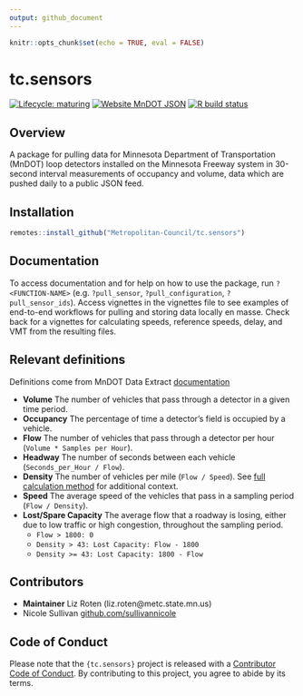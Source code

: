 ```yaml
---
output: github_document
---
```

```r
knitr::opts_chunk$set(echo = TRUE, eval = FALSE)
```
# tc.sensors  

<!-- badges: start -->
[![Lifecycle: maturing](https://img.shields.io/badge/lifecycle-maturing-blue.svg)](https://www.tidyverse.org/lifecycle/#maturing) 
[![Website MnDOT JSON](https://img.shields.io/website-up-down-green-red/http/shields.io.svg)](http://data.dot.state.mn.us:8080/trafdat/metro/2018/20181021/5474.c30.json)
[![R build status](https://github.com/Metropolitan-Council/tc.sensors/workflows/R-CMD-check/badge.svg)](https://github.com/Metropolitan-Council/tc.sensors/actions)
<!-- badges: end -->
  
## Overview
A package for pulling data for Minnesota Department of Transportation (MnDOT) loop detectors installed on the Minnesota Freeway system in 30-second interval measurements of occupancy and volume, data which are pushed daily to a public JSON feed.  

## Installation  

```r
remotes::install_github("Metropolitan-Council/tc.sensors")
```

## Documentation

To access documentation and for help on how to use the package, run `?<FUNCTION-NAME>` (e.g. `?pull_sensor`, `?pull_configuration`, `?pull_sensor_ids`).  Access vignettes in the vignettes file to see examples of end-to-end workflows for pulling and storing data locally en masse.  Check back for a vignettes for calculating speeds, reference speeds, delay, and VMT from the resulting files.  

## Relevant definitions  

Definitions come from MnDOT Data Extract [documentation](http://data.dot.state.mn.us/datatools/dataextract.html)

- **Volume** The number of vehicles that pass through a detector in a given time period.  
- **Occupancy** The percentage of time a detector's field is occupied by a vehicle.  
- **Flow** The number of vehicles that pass through a detector per hour (`Volume * Samples per Hour`).  
- **Headway**  The number of seconds between each vehicle (`Seconds_per_Hour / Flow`).  
- **Density** The number of vehicles per mile (`Flow / Speed`). See [full calculation method](http://data.dot.state.mn.us/datatools/Density.html) for additional context.  
- **Speed** The average speed of the vehicles that pass in a sampling period (`Flow / Density`).  
- **Lost/Spare Capacity** The average flow that a roadway is losing, either due to low traffic or high congestion, throughout the sampling period.  
  - `Flow > 1800: 0`
  - `Density > 43: Lost Capacity: Flow - 1800`
  - `Density >= 43: Lost Capacity: 1800 - Flow`

## Contributors  


* **Maintainer** Liz Roten (liz.roten@metc.state.mn.us)  
* Nicole Sullivan [github.com/sullivannicole](https://github.com/sullivannicole)


## Code of Conduct
  
Please note that the `{tc.sensors}` project is released with a [Contributor Code of Conduct](https://contributor-covenant.org/version/2/0/CODE_OF_CONDUCT.html). By contributing to this project, you agree to abide by its terms.  
